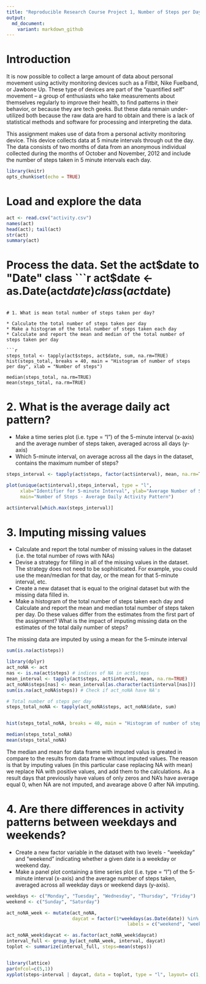 ```yaml
---
title: "Reproducible Research Course Project 1, Number of Steps per Day"
output:
  md_document:
    variant: markdown_github
---
```


# Introduction

It is now possible to collect a large amount of data about personal movement using activity monitoring devices such as a Fitbit, Nike Fuelband, or Jawbone Up. These type of devices are part of the "quantified self" movement -- a group of enthusiasts who take measurements about themselves regularly to improve their health, to find patterns in their behavior, or because they are tech geeks. But these data remain under-utilized both because the raw data are hard to obtain and there is a lack of statistical methods and software for processing and interpreting the data.

This assignment makes use of data from a personal activity monitoring device. This device collects data at 5 minute intervals through out the day. The data consists of two months of data from an anonymous individual collected during the months of October and November, 2012 and include the number of steps taken in 5 minute intervals each day.



```r
library(knitr)
opts_chunk$set(echo = TRUE)
```


# Load and explore the data
```r
act <- read.csv("activity.csv")
names(act)
head(act); tail(act)
str(act)
summary(act)
```

# Process the data. Set the act$date to "Date" class
```r
act$date <- as.Date(act$date)
class(act$date)
```

# 1. What is mean total number of steps taken per day? 

* Calculate the total number of steps taken per day
* Make a histogram of the total number of steps taken each day
* Calculate and report the mean and median of the total number of steps taken per day

```r
steps_total <- tapply(act$steps, act$date, sum, na.rm=TRUE)
hist(steps_total, breaks = 40, main = "Histogram of number of steps per day", xlab = "Number of steps")

median(steps_total, na.rm=TRUE)
mean(steps_total, na.rm=TRUE)
```



# 2. What is the average daily act pattern?

* Make a time series plot (i.e. type = "l") of the 5-minute interval (x-axis) and the average number of steps taken, averaged across all days (y-axis)
* Which 5-minute interval, on average across all the days in the dataset, contains the maximum number of steps?

```r
steps_interval <- tapply(act$steps, factor(act$interval), mean, na.rm=TRUE)

plot(unique(act$interval),steps_interval, type = "l", 
     xlab="Identifier for 5-minute Interval", ylab="Average Number of Steps", 
     main="Number of Steps - Average Daily Activity Pattern")

act$interval[which.max(steps_interval)]
```

# 3. Imputing missing values

* Calculate and report the total number of missing values in the dataset (i.e. the total number of rows with NAs)
* Devise a strategy for filling in all of the missing values in the dataset. The strategy does not need to be sophisticated. For example, you could use the mean/median for that day, or the mean for that 5-minute interval, etc.
* Create a new dataset that is equal to the original dataset but with the missing data filled in.
* Make a histogram of the total number of steps taken each day and Calculate and report the mean and median total number of steps taken per day. Do these values differ from the estimates from the first part of the assignment? What is the impact of imputing missing data on the estimates of the total daily number of steps?



The missing data are imputed by using a mean for the 5-minute interval

```r
sum(is.na(act$steps))

library(dplyr)
act_noNA <- act
nas <- is.na(act$steps) # indices of NA in act$steps
mean_interval <- tapply(act$steps, act$interval, mean, na.rm=TRUE)
act_noNA$steps[nas] <- mean_interval[as.character(act$interval[nas])]
sum(is.na(act_noNA$steps)) # Check if act_noNA have NA's

# Total number of steps per day
steps_total_noNA <- tapply(act_noNA$steps, act_noNA$date, sum)


hist(steps_total_noNA, breaks = 40, main = "Histogram of number of steps per day \nImputed values", xlab = "Number of steps")

median(steps_total_noNA)
mean(steps_total_noNA)

```

The median and mean for data frame with imputed valus is greated in compare to the results from data frame without imputed values. The reason is that by imputing values (in this particular case replacing NA with mean) we replace NA with positive values, and add them to the calculations. As a result days that previously have values of only zeros and NA's have average equal 0, when NA are not imputed, and avearage above 0 after NA imputing.

# 4. Are there differences in activity patterns between weekdays and weekends?
* Create a new factor variable in the dataset with two levels - "weekday" and "weekend" indicating whether a given date is a weekday or weekend day.
* Make a panel plot containing a time series plot (i.e. type = "l") of the 5-minute interval (x-axis) and the average number of steps taken, averaged across all weekday days or weekend days (y-axis). 

```r
weekdays <- c("Monday", "Tuesday", "Wednesday", "Thursday", "Friday")
weekend <- c("Sunday", "Saturday")

act_noNA_week <- mutate(act_noNA, 
                        daycat = factor(1*weekdays(as.Date(date)) %in% weekdays, 
                                            labels = c("weekend", "weekday")))

act_noNA_week$daycat <- as.factor(act_noNA_week$daycat) 
interval_full <- group_by(act_noNA_week, interval, daycat)
toplot <- summarize(interval_full, steps=mean(steps))


library(lattice)
par(mfcol=c(5,1))
xyplot(steps~interval | daycat, data = toplot, type = "l", layout= c(1,2))
```

